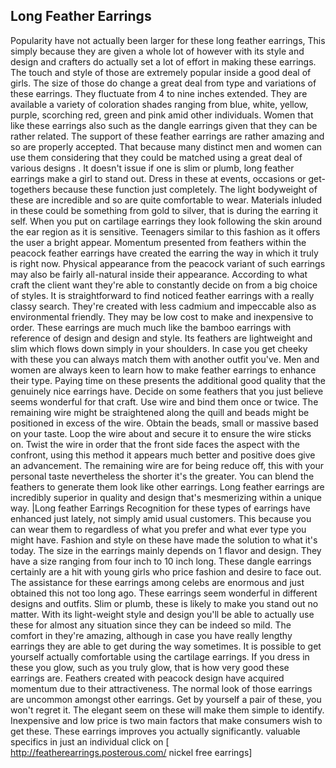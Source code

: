 ==Long Feather Earrings==
Popularity have not actually been larger for these long feather earrings, This simply because they are given a whole lot of however with its style and design and crafters do actually set a lot of effort in making these earrings. The touch and style of those are extremely popular inside a good deal of girls. The size of those do change a great deal from type and variations of these earrings. They fluctuate from 4 to nine inches extended. They are available a variety of coloration shades ranging from blue, white, yellow, purple, scorching red, green and pink amid other individuals. Women that like these earrings also such as the dangle earrings given that they can be rather related. 
The support of these feather earrings are rather amazing and so are properly accepted. That because many distinct men and women can use them considering that they could be matched using a great deal of various designs . It doesn't issue if one is slim or plumb, long feather earrings make a girl to stand out. Dress in these at events, occasions or get-togethers because these function just completely. The light bodyweight of these are incredible and so are quite comfortable to wear. Materials inluded in these could be something from gold to silver, that is during the earring it self. When you put on cartilage earrings they look following the skin around the ear region as it is sensitive. Teenagers similar to this fashion as it offers the user a bright appear. 
Momentum presented from feathers within the peacock feather earrings have created the earring the way in which it truly is right now. Physical appearance from the peacock variant of such earrings may also be fairly all-natural inside their appearance. According to what craft the client want they're able to constantly decide on from a big choice of styles. It is straightforward to find noticed feather earrings with a really classy search. They're created with less cadmium and impeccable also as environmental friendly.  They may be low cost to make and inexpensive to order. These earrings are much much like the bamboo earrings with reference of design and design and style. Its feathers are lightweight and slim which flows down simply in your shoulders. In case you get cheeky with these you can always match them with another outfit you've. 
Men and women are always keen to learn how to make feather earrings to enhance their type. Paying time on these presents the additional good quality that the genuinely nice earrings have. Decide on some feathers that you just believe seems wonderful for that craft. Use wire and bind them once or twice. The remaining wire might be straightened along the quill and beads might be positioned in excess of the wire. Obtain the beads, small or massive based on your taste. Loop the wire about and secure it to ensure the wire sticks on. Twist the wire in order that the front side faces the aspect with the confront, using this method it appears much better and positive does give an advancement. The remaining wire are for being reduce off, this with your personal taste nevertheless the shorter it's the greater. 
You can blend the feathers to generate them look like other earrings. Long feather earrings are incredibly superior in quality and design that's mesmerizing within a unique way. 
|Long feather Earrings
Recognition for these types of earrings have enhanced just lately, not simply amid usual customers. This because you can wear them to regardless of what you prefer and what ever type you might have. Fashion and style on these have made the solution to what it's today. The size in the earrings mainly depends on 1 flavor and design. They have a size ranging from four inch to 10 inch long. These dangle earrings certainly are a hit with young girls who price fashion and desire to face out. 
The assistance for these earrings among celebs are enormous and just obtained this not too long ago. These earrings seem wonderful in different designs and outfits. Slim or plumb, these is likely to make you stand out no matter. With its light-weight style and design you'll be able to actually use these for almost any situation since they can be indeed so mild. The comfort in they're amazing, although in case you have really lengthy earrings they are able to get during the way sometimes. It is possible to get yourself actually comfortable using the cartilage earrings. If you dress in these you glow, such as you truly glow, that is how very good these earrings are. 
Feathers created with peacock design have acquired momentum due to their attractiveness. The normal look of those earrings are uncommon amongst other earrings. Get by yourself a pair of these, you won't regret it. The elegant seem on these will make them simple to identify.  Inexpensive and low price is two main factors that make consumers wish to get these. These earrings improves you actually significantly.  valuable specifics in just an individual click on  [ http://featherearrings.posterous.com/  nickel free earrings]